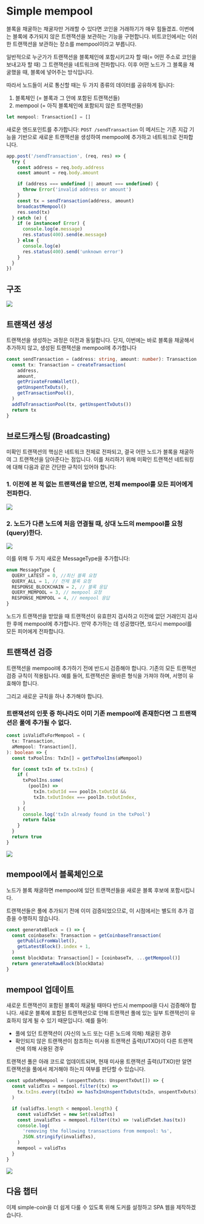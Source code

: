# Simple mempool

블록을 채굴하는 채굴자만 거래할 수 있다면 코인을 거래하기가 매우 힘들겠죠. 이번에는 블록에 추가되지 않은 트렌잭션을 보관하는 기능을 구현합니다. 비트코인에서는 이러한 트랜잭션을 보관하는 장소를 mempool이라고 부릅니다.

일반적으로 누군가가 트랜잭션을 블록체인에 포함시키고자 할 때(= 어떤 주소로 코인을 보내고자 할 때) 그 트랜잭션을 네트워크에 전파합니다. 이후 어떤 노드가 그 블록을 채굴했을 때, 블록에 넣어주는 방식입니다.

따라서 노드들이 서로 통신할 때는 두 가지 종류의 데이터를 공유하게 됩니다:

1. 블록체인 (= 블록과 그 안에 포함된 트랜잭션들)
2. mempool (= 아직 블록체인에 포함되지 않은 트랜잭션들)

```ts
let mempool: Transaction[] = []
```

새로운 엔드포인트를 추가합니다: `POST /sendTransaction`
이 메서드는 기존 지갑 기능을 기반으로 새로운 트랜잭션을 생성하여 mempool에 추가하고 네트워크로 전파합니다.

```ts
app.post('/sendTransaction', (req, res) => {
  try {
    const address = req.body.address
    const amount = req.body.amount

    if (address === undefined || amount === undefined) {
      throw Error('invalid address or amount')
    }
    const tx = sendTransaction(address, amount)
    broadcastMempool()
    res.send(tx)
  } catch (e) {
    if (e instanceof Error) {
      console.log(e.message)
      res.status(400).send(e.message)
    } else {
      console.log(e)
      res.status(400).send('unknown error')
    }
  }
})
```

## 구조

![](https://github.com/user-attachments/assets/edecd65b-7af9-4573-b503-4b56939a2293)

## 트랜잭션 생성

트랜잭션을 생성하는 과정은 이전과 동일합니다. 단지, 이번에는 바로 블록을 채굴해서 추가하지 않고, 생성된 트랜잭션을 mempool에 추가합니다

```ts
const sendTransaction = (address: string, amount: number): Transaction => {
  const tx: Transaction = createTransaction(
    address,
    amount,
    getPrivateFromWallet(),
    getUnspentTxOuts(),
    getTransactionPool(),
  )
  addToTransactionPool(tx, getUnspentTxOuts())
  return tx
}
```

## 브로드캐스팅 (Broadcasting)

미확인 트랜잭션의 핵심은 네트워크 전체로 전파되고, 결국 어떤 노드가 블록을 채굴하여 그 트랜잭션을 담아준다는 점입니다. 이를 처리하기 위해 미확인 트랜잭션 네트워킹에 대해 다음과 같은 간단한 규칙이 있어야 합니다:

### 1. 이전에 본 적 없는 트랜잭션을 받으면, 전체 mempool를 모든 피어에게 전파한다.

![](https://github.com/user-attachments/assets/d9b83643-7cf9-46e2-b407-cd9cb433dcfe)

### 2. 노드가 다른 노드에 처음 연결될 때, 상대 노드의 mempool를 요청(query)한다.

![](https://github.com/user-attachments/assets/113d06ce-d28e-4c85-82bb-30416141762c)

이를 위해 두 가지 새로운 MessageType을 추가합니다:

```ts
enum MessageType {
  QUERY_LATEST = 0, //최신 블록 요청
  QUERY_ALL = 1, // 전체 블록 요청
  RESPONSE_BLOCKCHAIN = 2, // 블록 응답
  QUERY_MEMPOOL = 3, // mempool 요청
  RESPONSE_MEMPOOL = 4, // mempool 응답
}
```

노드가 트랜잭션을 받았을 때 트랜잭션이 유효한지 검사하고 이전에 없던 거래인지 검사한 후에 mempool에 추가합니다. 만약 추가하는 데 성공했다면, 또다시 mempool를 모든 피어에게 전파합니다.

## 트랜잭션 검증

트랜잭션을 mempool에 추가하기 전에 반드시 검증해야 합니다. 기존의 모든 트랜잭션 검증 규칙이 적용됩니다. 예를 들어, 트랜잭션은 올바른 형식을 가져야 하며, 서명이 유효해야 합니다.

그리고 새로운 규칙을 하나 추가해야 합니다.

### 트랜잭션의 인풋 중 하나라도 이미 기존 mempool에 존재한다면 그 트랜잭션은 풀에 추가될 수 없다.

```ts
const isValidTxForMempool = (
  tx: Transaction,
  aMempool: Transaction[],
): boolean => {
  const txPoolIns: TxIn[] = getTxPoolIns(aMempool)

  for (const txIn of tx.txIns) {
    if (
      txPoolIns.some(
        (poolIn) =>
          txIn.txOutId === poolIn.txOutId &&
          txIn.txOutIndex === poolIn.txOutIndex,
      )
    ) {
      console.log('txIn already found in the txPool')
      return false
    }
  }
  return true
}
```

![](https://github.com/user-attachments/assets/f4752032-82eb-4cb2-ae41-49be9d9a311a)

## mempool에서 블록체인으로

노드가 블록 채굴하면 mempool에 있던 트랜잭션들을 새로운 블록 후보에 포함시킵니다.

트랜잭션들은 풀에 추가되기 전에 이미 검증되었으므로, 이 시점에서는 별도의 추가 검증을 수행하지 않습니다.

```ts
const generateBlock = () => {
  const coinbaseTx: Transaction = getCoinbaseTransaction(
    getPublicFromWallet(),
    getLatestBlock().index + 1,
  )
  const blockData: Transaction[] = [coinbaseTx, ...getMempool()]
  return generateRawBlock(blockData)
}
```

## mempool 업데이트

새로운 트랜잭션이 포함된 블록이 채굴될 때마다 반드시 mempool을 다시 검증해야 합니다. 새로운 블록에 포함된 트랜잭션으로 인해 트랜잭션 풀에 있는 일부 트랜잭션이 유효하지 않게 될 수 있기 때문입니다. 예를 들어:

- 풀에 있던 트랜잭션이 (자신의 노드 또는 다른 노드에 의해) 채굴된 경우
- 확인되지 않은 트랜잭션이 참조하는 미사용 트랜잭션 출력(UTXO)이 다른 트랜잭션에 의해 사용된 경우

트랜잭션 풀은 아래 코드로 업데이트되며, 현재 미사용 트랜잭션 출력(UTXO)만 알면 트랜잭션을 풀에서 제거해야 하는지 여부를 판단할 수 있습니다.

```ts
const updateMempool = (unspentTxOuts: UnspentTxOut[]) => {
  const validTxs = mempool.filter((tx) =>
    tx.txIns.every((txIn) => hasTxInUnspentTxOuts(txIn, unspentTxOuts)),
  )

  if (validTxs.length < mempool.length) {
    const validTxSet = new Set(validTxs)
    const invalidTxs = mempool.filter((tx) => !validTxSet.has(tx))
    console.log(
      'removing the following transactions from mempool: %s',
      JSON.stringify(invalidTxs),
    )
    mempool = validTxs
  }
}
```

![](https://github.com/user-attachments/assets/912b9a48-6e45-4e87-9589-02da7e8c7725)

## 다음 챕터

이제 simple-coin을 더 쉽게 다룰 수 있도록 위해 도커를 설정하고 SPA 웹을 제작하겠습니다.
